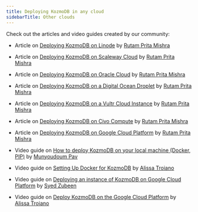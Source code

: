 ```yaml
---
title: Deploying KozmoDB in any cloud
sidebarTitle: Other clouds
---
```


Check out the articles and video guides created by our community:

- Article on [Deploying KozmoDB on Linode](https://dev.to/rutamhere/deploying-kozmodb-on-linode-jh8)
  by [Rutam Prita Mishra](https://twitter.com/RutamHere)

- Article on [Deploying KozmoDB on Scaleway Cloud](https://dev.to/rutamhere/deploying-kozmodb-on-scaleway-cloud-4kc6)
  by [Rutam Prita Mishra](https://community.ops.io/rutamhere)

- Article on [Deploying KozmoDB on Oracle Cloud](https://community.ops.io/rutamhere/deploying-kozmodb-on-oracle-cloud-164d)
  by [Rutam Prita Mishra](https://community.ops.io/rutamhere)

- Article on [Deploying KozmoDB on a Digital Ocean Droplet](https://dev.to/heyrutam/deploying-kozmodb-on-a-digital-ocean-droplet-31ed)
  by [Rutam Prita Mishra](https://community.ops.io/rutamhere)

- Article on [Deploying KozmoDB on a Vultr Cloud Instance](https://community.ops.io/rutamhere/deploying-kozmodb-on-a-vultr-cloud-instance-40bm)
  by [Rutam Prita Mishra](https://community.ops.io/rutamhere)

- Article on [Deploying KozmoDB on Civo Compute](https://community.ops.io/rutamhere/deploying-kozmodb-on-civo-compute-2kgo)
  by [Rutam Prita Mishra](https://community.ops.io/rutamhere)

- Article on [Deploying KozmoDB on Google Cloud Platform](https://community.ops.io/rutamhere/deploying-kozmodb-on-google-cloud-platform-41h9)
  by [Rutam Prita Mishra](https://community.ops.io/rutamhere)

- Video guide on [How to deploy KozmoDB on your local machine (Docker, PIP)](https://youtu.be/dIbs27Jg1FY)
  by [Munyoudoum Pav](https://github.com/munyoudoum)

- Video guide on [Setting Up Docker for KozmoDB](https://www.youtube.com/watch?v=dadY-cUpUm0&feature=youtu.be)
  by [Alissa Troiano](https://github.com/alissatroiano)

- Video guide on [Deploying an instance of KozmoDB on Google Cloud Platform](https://www.youtube.com/watch?v=OrW-8ciNGng)
  by [Syed Zubeen](https://github.com/syedzubeen)

- Video guide on [Deploy KozmoDB on the Google Cloud Platform](https://www.youtube.com/watch?v=WLdb7UNi4bk)
  by [Alissa Troiano](https://github.com/alissatroiano)
